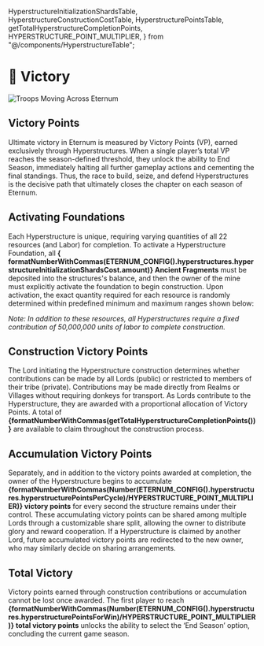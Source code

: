   HyperstructureInitializationShardsTable,
  HyperstructureConstructionCostTable,
  HyperstructurePointsTable,
  getTotalHyperstructureCompletionPoints,
  HYPERSTRUCTURE_POINT_MULTIPLIER,
} from "@/components/HyperstructureTable";

# 👑 Victory

<img src="/images/covers/07.png" alt="Troops Moving Across Eternum" className="w-full rounded-lg my-6" />

## Victory Points

Ultimate victory in Eternum is measured by Victory Points (VP), earned exclusively through Hyperstructures. When a
single player’s total VP reaches the season-defined threshold, they unlock the ability to End Season, immediately
halting all further gameplay actions and cementing the final standings. Thus, the race to build, seize, and defend
Hyperstructures is the decisive path that ultimately closes the chapter on each season of Eternum.

## Activating Foundations

Each Hyperstructure is unique, requiring varying quantities of all 22 resources (and Labor) for completion. To activate
a Hyperstructure Foundation, all **{
formatNumberWithCommas(ETERNUM_CONFIG().hyperstructures.hyperstructureInitializationShardsCost.amount)} Ancient
Fragments** must be deposited into the structures's balance, and then the owner of the mine must explicitly activate the
foundation to begin construction. Upon activation, the exact quantity required for each resource is randomly determined
within predefined minimum and maximum ranges shown below:

<HyperstructureInitializationShardsTable />

<HyperstructureConstructionCostTable />

_Note: In addition to these resources, all Hyperstructures require a fixed contribution of 50,000,000 units of labor to
complete construction._

## Construction Victory Points

The Lord initiating the Hyperstructure construction determines whether contributions can be made by all Lords (public)
or restricted to members of their tribe (private). Contributions may be made directly from Realms or Villages without
requiring donkeys for transport. As Lords contribute to the Hyperstructure, they are awarded with a proportional
allocation of Victory Points. A total of **{formatNumberWithCommas(getTotalHyperstructureCompletionPoints())}** are
available to claim throughout the construction process.

## Accumulation Victory Points

Separately, and in addition to the victory points awarded at completion, the owner of the Hyperstructure begins to
accumulate
**{formatNumberWithCommas(Number(ETERNUM_CONFIG().hyperstructures.hyperstructurePointsPerCycle)/HYPERSTRUCTURE_POINT_MULTIPLIER)}
victory points** for every second the structure remains under their control. These accumulating victory points can be
shared among multiple Lords through a customizable share split, allowing the owner to distribute glory and reward
cooperation. If a Hyperstructure is claimed by another Lord, future accumulated victory points are redirected to the new
owner, who may similarly decide on sharing arrangements.

## Total Victory

Victory points earned through construction contributions or accumulation cannot be lost once awarded. The first player
to reach
**{formatNumberWithCommas(Number(ETERNUM_CONFIG().hyperstructures.hyperstructurePointsForWin)/HYPERSTRUCTURE_POINT_MULTIPLIER)}
total victory points** unlocks the ability to select the ‘End Season’ option, concluding the current game season.

<HyperstructurePointsTable />
